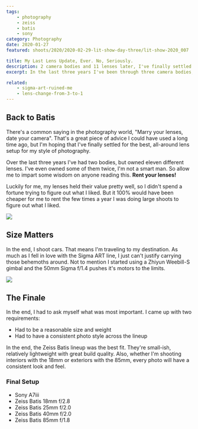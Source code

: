 ```yaml
---
tags:
    - photography
    - zeiss
    - batis
    - sony
category: Photography
date: 2020-01-27
featured: shoots/2020/2020-02-29-lit-show-day-three/lit-show-2020_007

title: My Last Lens Update, Ever. No, Seriously.
description: 2 camera bodies and 11 lenses later, I've finally settled on a complete setup. I'm going full Batis
excerpt: In the last three years I've been through three camera bodies, eleven different lenses (some twice!), and a host of camera accessories. I think it's time to settle down with a set of quality lenses and be content. The Zeiss Batis series fits my requirements and I've had personal experience with them.

related:
    - sigma-art-ruined-me
    - lens-change-from-3-to-1
---
```



## Back to Batis

<Gallery>

There's a common saying in the photography world, "Marry your lenses, date your camera". That's a great piece of advice I could have used a long time ago, but I'm hoping that I've finally settled for the best, all-around lens setup for my style of photography.

Over the last three years I've had two bodies, but owned eleven different lenses. I've even owned some of them twice, I'm not a smart man. So allow me to impart some wisdom on anyone reading this. **Rent your lenses!**

Luckily for me, my lenses held their value pretty well, so I didn't spend a fortune trying to figure out what I liked. But it 100% would have been cheaper for me to rent the few times a year I was doing large shoots to figure out what I liked.

<Image src="shoots/2020/2020-02-29-lit-show-day-three/lit-show-2020_002" sizes="(min-width: 768px) 75vw, 100vw" class="h-full w-full" />

## Size Matters

In the end, I shoot cars. That means I'm traveling to my destination. As much as I fell in love with the Sigma ART line, I just can't justify carrying those behemoths around. Not to mention I started using a Zhiyun Weebill-S gimbal and the 50mm Sigma f/1.4 pushes it's motors to the limits.

<Image src="shoots/2020/2020-02-29-lit-show-day-three/lit-show-2020_037" sizes="(min-width: 768px) 75vw, 100vw" class="h-full w-full" />

## The Finale

In the end, I had to ask myself what was most important. I came up with two requirements:

-   Had to be a reasonable size and weight
-   Had to have a consistent photo style across the lineup

In the end, the Zeiss Batis lineup was the best fit. They're small-ish, relatively lightweight with great build quality. Also, whether I'm shooting interiors with the 18mm or exteriors with the 85mm, every photo will have a consistent look and feel.

### Final Setup

-   Sony A7iii
-   Zeiss Batis 18mm f/2.8
-   Zeiss Batis 25mm f/2.0
-   Zeiss Batis 40mm f/2.0
-   Zeiss Batis 85mm f/1.8

</Gallery>
